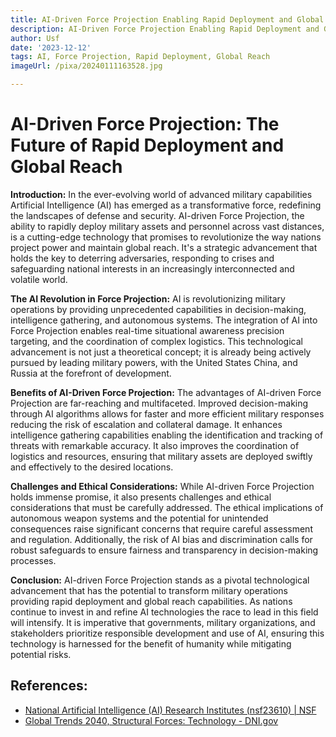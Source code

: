 ```yaml
---
title: AI-Driven Force Projection Enabling Rapid Deployment and Global Reach
description: AI-Driven Force Projection Enabling Rapid Deployment and Global Reach
author: Usf
date: '2023-12-12'
tags: AI, Force Projection, Rapid Deployment, Global Reach
imageUrl: /pixa/20240111163528.jpg

---
```

# **AI-Driven Force Projection: The Future of Rapid Deployment and Global Reach**

**Introduction:**
In the ever-evolving world  of  advanced military  capabilities Artificial Intelligence (AI) has emerged as a transformative force, redefining  the landscapes  of defense and security. AI-driven Force Projection, the ability to rapidly deploy military assets and personnel across vast distances, is a cutting-edge technology that promises to revolutionize the way nations project power and maintain global reach. It's a strategic advancement that holds the key to deterring adversaries, responding to  crises and  safeguarding national interests in an increasingly  interconnected and volatile world.

**The AI Revolution in Force Projection:**
AI is revolutionizing military operations  by providing unprecedented capabilities in decision-making, intelligence gathering, and autonomous systems. The integration of AI into Force Projection enables real-time situational awareness precision  targeting, and the coordination of complex logistics. This technological advancement is not  just a theoretical concept;  it is already being actively pursued by leading military powers, with the United States China, and  Russia at the  forefront of development.

**Benefits of AI-Driven Force Projection:**
The advantages of AI-driven Force Projection are far-reaching  and multifaceted. Improved  decision-making through AI algorithms  allows  for faster and more efficient military responses reducing the risk of escalation and collateral damage.  It enhances  intelligence  gathering capabilities enabling the identification and tracking of threats with remarkable accuracy. It  also improves the coordination of logistics and resources, ensuring that military assets are deployed swiftly and effectively to the desired  locations.

**Challenges and Ethical Considerations:**
While AI-driven Force Projection holds immense promise, it also presents challenges and ethical considerations  that must be carefully addressed.  The  ethical implications of autonomous weapon systems and  the potential  for unintended consequences raise significant concerns that require careful assessment and regulation. Additionally, the risk of AI bias and discrimination calls  for robust safeguards to  ensure fairness and transparency in decision-making  processes.

**Conclusion:**
AI-driven Force Projection stands as a pivotal technological advancement that has the potential to transform military operations providing rapid deployment and global reach capabilities. As nations continue to invest in and refine AI  technologies  the race to lead in this field will intensify. It is imperative that governments, military organizations, and stakeholders prioritize responsible development and use of  AI, ensuring this technology is  harnessed for the benefit of humanity while  mitigating potential risks.

## References:
- [National Artificial Intelligence (AI) Research Institutes (nsf23610) | NSF](https://www.nsf.gov/pubs/2023/nsf23610/nsf23610.htm)
- [Global Trends 2040, Structural Forces: Technology - DNI.gov](https://www.dni.gov/index.php/gt2040-home/gt2040-structural-forces/technology)
